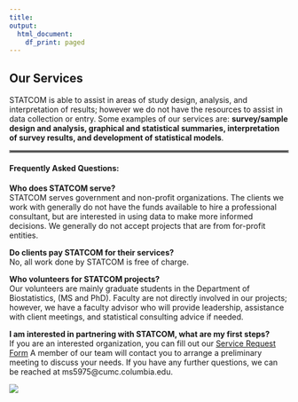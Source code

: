 ```yaml
---
title:
output:
  html_document:
    df_print: paged
---
```


<style type="text/css">
.main-container {
  max-width: 875px;
  margin-left: auto;
  margin-right: auto;
}

.navbar {
  background-color: #89d2f8;
}

.navbar .navbar-brand {
  color: white;
  font-size: 1.2em;
}
.navbar .navbar-nav>li>a {
  color: white;
  font-size: 1.2em;
}
.active a {

  background-color: #89d2f8 !important;

}
 }
 
</style>


<div style="margin-bottom:30px;">
</div>


## **Our Services**

STATCOM is able to assist in areas of study design, analysis, and interpretation of results; however we do not have the resources to assist in data collection or entry. Some examples of our services are: **survey/sample design and analysis, graphical and statistical summaries, interpretation of survey results, and development of statistical models**.

<hr style="border:2px solid gray"> </hr>

#### **Frequently Asked Questions:**

**Who does STATCOM serve?**  
STATCOM serves government and non-profit organizations. The clients we work with generally do not have the funds available to hire a professional consultant, but are interested in using data to make more informed decisions. We generally do not accept projects that are from for-profit entities.    

**Do clients pay STATCOM for their services?**  
No, all work done by STATCOM is free of charge.    

**Who volunteers for STATCOM projects?**  
Our volunteers are mainly graduate students in the Department of Biostatistics, (MS and PhD). Faculty are not directly involved in our projects; however, we have a faculty advisor who will provide leadership, assistance with client meetings, and statistical consulting advice if needed.  

**I am interested in partnering with STATCOM, what are my first steps?**  
If you are an interested organization, you can fill out our [Service Request Form](https://docs.google.com/forms/d/e/1FAIpQLSf_c3zbxjEaNjS-LAILzmSfJU9q4NkIG0CDTUtlK5ZGG3PD7w/viewform?usp=sf_link) A member of our team will contact you to arrange a preliminary meeting to discuss your needs. If you have any further questions, we can be reached at ms5975@cumc.columbia.edu.




<img src="./images/nyc.jpg" style="length:80%"> 

</div>

